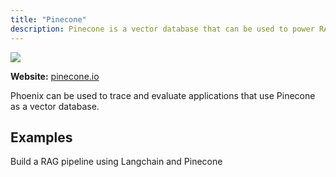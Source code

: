 ```yaml
---
title: "Pinecone"
description: Pinecone is a vector database that can be used to power RAG in various applications.
---
```


<Frame caption="">
  <img src="/images/add51169-image.jpeg" />
</Frame>

**Website:** [pinecone.io](http://pinecone.io/)

Phoenix can be used to trace and evaluate applications that use Pinecone as a vector database.

## Examples

<CardGroup>
  <Card
    title="RAG with LangChain and Pinecone"
    img="/images/39f64601-image.jpeg"
    href="https://github.com/Arize-ai/phoenix/blob/main/tutorials/build_arize_docs_index_langchain_pinecone.py"
  >
    Build a RAG pipeline using Langchain and Pinecone
  </Card>
</CardGroup>